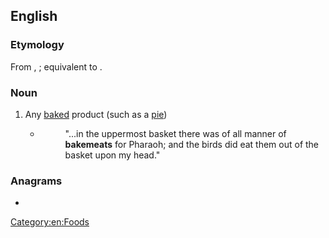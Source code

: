==English==

===Etymology===
From {{inh|en|enm|bake mete}}, {{m|enm|baken mete}}; equivalent to {{compound|en|baken|meat}}.

===Noun===
{{en-noun}}

# {{lb|en|obsolete}} Any [[baked]] product (such as a [[pie]])
#* {{RQ:Authorized Version|Gen|40|17}}
#*: "...in the uppermost basket there was of all manner of '''bakemeats''' for Pharaoh; and the birds did eat them out of the basket upon my head."

===Anagrams===
* {{anagrams|en|makebate}}

[[Category:en:Foods]]